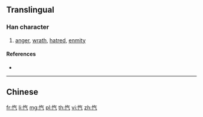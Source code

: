 {{also|愾}}
==Translingual==

===Han character===
{{Han char|rn=61|rad=心|as=04|sn=7|four=|canj=POMN,XPOMN|ids=⿰忄气}}

# [[anger]], [[wrath]], [[hatred]], [[enmity]]

====References====
* {{Han ref|kx=0379.010|dkj=10407|dj=0707.070|hdz=42276.130|uh=5FFE|ud=24574}}

----

==Chinese==
{{zh-see|愾}}

[[fr:忾]]
[[li:忾]]
[[mg:忾]]
[[pl:忾]]
[[th:忾]]
[[vi:忾]]
[[zh:忾]]